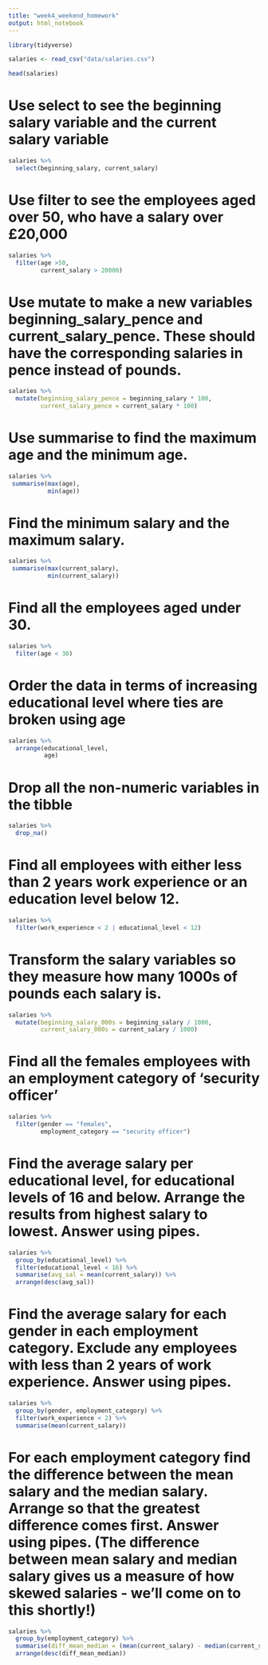 ```yaml
---
title: "week4_weekend_homework"
output: html_notebook
---
```


```r
library(tidyverse)
```

```r
salaries <- read_csv("data/salaries.csv")

head(salaries)
```
# Use select to see the beginning salary variable and the current salary variable
```r
salaries %>% 
  select(beginning_salary, current_salary)

```

# Use filter to see the employees aged over 50, who have a salary over £20,000
```r
salaries %>% 
  filter(age >50,
         current_salary > 20000)
```

# Use mutate to make a new variables beginning_salary_pence and current_salary_pence. These should have the corresponding salaries in pence instead of pounds.
```r
salaries %>% 
  mutate(beginning_salary_pence = beginning_salary * 100,
         current_salary_pence = current_salary * 100)
```

# Use summarise to find the maximum age and the minimum age.
```r
salaries %>% 
 summarise(max(age), 
           min(age))
```
# Find the minimum salary and the maximum salary.
```r
salaries %>% 
 summarise(max(current_salary), 
           min(current_salary))
```
# Find all the employees aged under 30.
```r
salaries %>% 
  filter(age < 30)
```
# Order the data in terms of increasing educational level where ties are broken using age
```r
salaries %>% 
  arrange(educational_level, 
          age)
```

# Drop all the non-numeric variables in the tibble
```r
salaries %>% 
  drop_na()
```
# Find all employees with either less than 2 years work experience or an education level below 12.
```r
salaries %>% 
  filter(work_experience < 2 | educational_level < 12)
```

# Transform the salary variables so they measure how many 1000s of pounds each salary is.
```r
salaries %>% 
  mutate(beginning_salary_000s = beginning_salary / 1000,
         current_salary_000s = current_salary / 1000)
```
# Find all the females employees with an employment category of ‘security officer’
```r
salaries %>% 
  filter(gender == "females",
         employment_category == "security officer")
```

# Find the average salary per educational level, for educational levels of 16 and below. Arrange the results from highest salary to lowest. Answer using pipes.
```r
salaries %>% 
  group_by(educational_level) %>% 
  filter(educational_level < 16) %>% 
  summarise(avg_sal = mean(current_salary)) %>% 
  arrange(desc(avg_sal))
```

# Find the average salary for each gender in each employment category. Exclude any employees with less than 2 years of work experience. Answer using pipes.
```r
salaries %>% 
  group_by(gender, employment_category) %>% 
  filter(work_experience < 2) %>% 
  summarise(mean(current_salary))
```


# For each employment category find the difference between the mean salary and the median salary. Arrange so that the greatest difference comes first. Answer using pipes. (The difference between mean salary and median salary gives us a measure of how skewed salaries - we’ll come on to this shortly!)
```r
salaries %>% 
  group_by(employment_category) %>% 
  summarise(diff_mean_median = (mean(current_salary) - median(current_salary))) %>% 
  arrange(desc(diff_mean_median))
```


